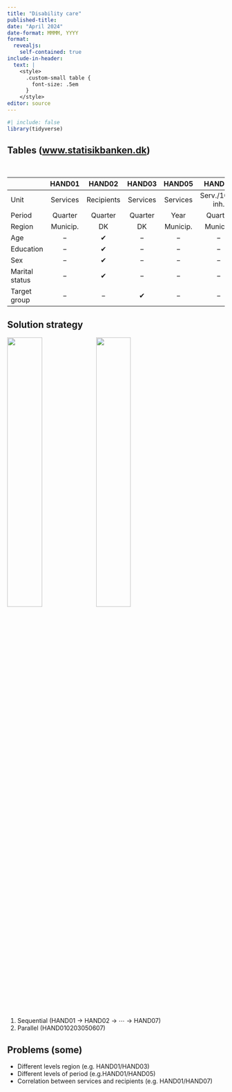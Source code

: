 ```yaml
---
title: "Disability care"
published-title:
date: "April 2024"
date-format: MMMM, YYYY
format: 
  revealjs:
    self-contained: true
include-in-header: 
  text: |
    <style>
      .custom-small table {
        font-size: .5em
      }
    </style>
editor: source
---
```




```r
#| include: false
library(tidyverse)
```


## Tables ([www.statisikbanken.dk](https://www.statistikbanken.dk))

<br>


::: custom-small

|                | HAND01     | HAND02     | HAND03     | HAND05     | HAND06         |HAND07     |         
| :----------    | :--------: | :--------: | :--------: | :--------: | :--------:     |:--------: |
| Unit           | Services   | Recipients | Services   | Services   | Serv./1000 inh.| Recipients|
| Period         | Quarter    | Quarter    | Quarter    | Year       | Quarter        | Quarter   |
| Region         | Municip.   | DK         | DK         | Municip.   | Municip.       | Municip.  |
| Age            | &minus;    | &#10004;   | &minus;    | &minus;    | &minus;        | &minus;   |
| Education      | &minus;    | &#10004;   | &minus;    | &minus;    | &minus;        | &minus;   |
| Sex            | &minus;    | &#10004;   | &minus;    | &minus;    | &minus;        | &minus;   |
| Marital status | &minus;    | &#10004;   | &minus;    | &minus;    | &minus;        | &minus;   |
| Target group   | &minus;    | &minus;    | &#10004;   | &minus;    | &minus;        | &minus;   |

:::


## Solution strategy

::: {layout-ncol=2}
![](Bismarck-Bolscher_400x400.png){width=40%}
![](Bismarck-Slikkepind_400x400.png){width=40%}
:::


1. Sequential (HAND01 $\rightarrow$ HAND02 $\rightarrow$ $\cdots$ $\rightarrow$ HAND07) 
2. Parallel (HAND010203050607)



## Problems (some)

* Different levels region (e.g. HAND01/HAND03) 
* Different levels of period (e.g.HAND01/HAND05)
* Correlation between services and recipients (e.g. HAND01/HAND07)




